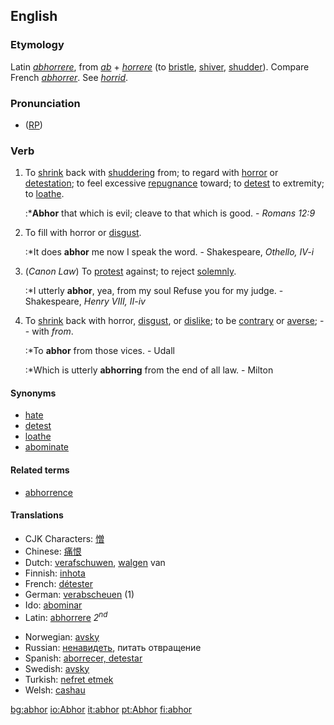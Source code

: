 ==English==
===Etymology===
Latin ''[[abhorrere]]'', from ''[[ab#Latin|ab]]'' + ''[[horrere]]'' (to [[bristle]], [[shiver]], [[shudder]]). Compare French ''[[abhorrer]]''. See ''[[horrid]]''.

===Pronunciation===
* ([[RP]]) {{IPA|/əbˈhɔː/}}

===Verb===
{{en-verb|abhor|abhors|abhorred|abhorring}}

# {{transitive}} To [[shrink]] back with [[shudder]]ing from; to regard with [[horror]] or [[detestation]]; to feel excessive [[repugnance]] toward; to [[detest]] to extremity; to [[loathe]].
#:*'''Abhor''' that which is evil; cleave to that which is good. - ''Romans 12:9''
# {{transitive}} {{obsolete}} To fill with horror or [[disgust]].
#:*It does '''abhor''' me now I speak the word. - Shakespeare, ''Othello, IV-i''
# {{transitive}} (''Canon Law'') {{obsolete}} To [[protest]] against; to reject [[solemnly]].
#:*I utterly '''abhor''', yea, from my soul Refuse you for my judge. - Shakespeare, ''Henry VIII, II-iv''
# {{intransitive}} {{obsolete}} To [[shrink]] back with horror, [[disgust]], or [[dislike]]; to be [[contrary]] or [[averse]]; -- with ''from''. 
#:*To '''abhor''' from those vices. - Udall
#:*Which is utterly '''abhorring''' from the end of all law. - Milton

====Synonyms====
* [[hate]]
* [[detest]]
* [[loathe]]
* [[abominate]]

====Related terms====
* [[abhorrence]]

====Translations====
{{top}}
*CJK Characters: [[憎]]
*Chinese: [[痛恨]]
*Dutch: [[verafschuwen]], [[walgen]] van
*Finnish: [[inhota]]
*French: [[détester]]
*German: [[verabscheuen]] (1)
*Ido: [[abominar]]
*Latin: [[abhorrere]] ''2<sup>nd</sup>''
{{mid}}
*Norwegian: [[avsky]]
*Russian: [[ненавидеть]], питать отвращение 
*Spanish: [[aborrecer, detestar]]
*Swedish: [[avsky]]
*Turkish: [[nefret etmek]]
*Welsh: [[сashau]]
{{bottom}}


[[bg:abhor]]
[[io:Abhor]]
[[it:abhor]]
[[pt:Abhor]]
[[fi:abhor]]